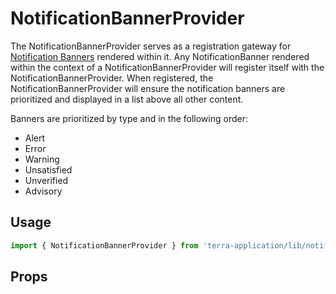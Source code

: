 
# NotificationBannerProvider 
The NotificationBannerProvider serves as a registration gateway for [Notification Banners](/application/terra-application/application/application/notification-banner)
rendered within it. Any NotificationBanner rendered within the context of a NotificationBannerProvider will register itself with the NotificationBannerProvider. When registered, the NotificationBannerProvider will ensure the notification banners are prioritized and displayed in a list above all other content.

Banners are prioritized by type and in the following order:
- Alert
- Error
- Warning
- Unsatisfied
- Unverified
- Advisory

## Usage

```jsx
import { NotificationBannerProvider } from 'terra-application/lib/notification-banner';
```

## Props

<PropsTable />
